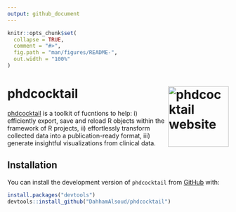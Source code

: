 ```yaml
---
output: github_document
---
```


<!-- README.md is generated from README.Rmd. Please edit that file -->

```r
knitr::opts_chunk$set(
  collapse = TRUE,
  comment = "#>",
  fig.path = "man/figures/README-",
  out.width = "100%"
)
```

# phdcocktail <a href="https://dahhamalsoud.github.io/phdcocktail/"><img src="man/figures/logo.png" alt="phdcocktail website" align="right" height="138"/></a>

<!-- badges: start -->

<!-- badges: end -->

[phdcocktail](https://dahhamalsoud.github.io/phdcocktail) is a toolkit of fucntions to help: i) efficiently export, save and reload R objects within the framework of R projects, ii) effortlessly transform collected data into a publication-ready format, iii) generate insightful visualizations from clinical data.

## Installation

You can install the development version of `phdcocktail` from [GitHub](https://github.com/) with:

``` r
install.packages("devtools")
devtools::install_github("DahhamAlsoud/phdcocktail")
```
